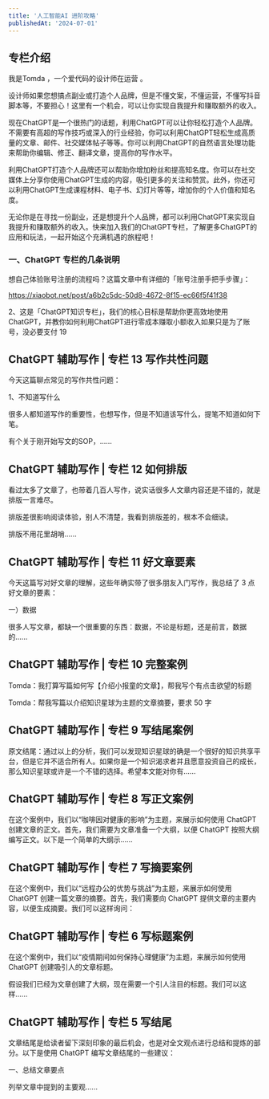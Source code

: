 ```yaml
---
title: '人工智能AI 进阶攻略'
publishedAt: '2024-07-01'
---
```


## 专栏介绍

我是Tomda ，一个爱代码的设计师在运营 。

设计师如果您想搞点副业或打造个人品牌，但是不懂文案，不懂运营，不懂写抖音脚本等，不要担心！这里有一个机会，可以让你实现自我提升和赚取额外的收入。

现在ChatGPT是一个很热门的话题，利用ChatGPT可以让你轻松打造个人品牌。不需要有高超的写作技巧或深入的行业经验，你可以利用ChatGPT轻松生成高质量的文章、邮件、社交媒体帖子等等。你可以利用ChatGPT的自然语言处理功能来帮助你编辑、修正、翻译文章，提高你的写作水平。

利用ChatGPT打造个人品牌还可以帮助你增加粉丝和提高知名度。你可以在社交媒体上分享你使用ChatGPT生成的内容，吸引更多的关注和赞赏。此外，你还可以利用ChatGPT生成课程材料、电子书、幻灯片等等，增加你的个人价值和知名度。

无论你是在寻找一份副业，还是想提升个人品牌，都可以利用ChatGPT来实现自我提升和赚取额外的收入。快来加入我们的ChatGPT专栏，了解更多ChatGPT的应用和玩法，一起开始这个充满机遇的旅程吧！

### 一、ChatGPT 专栏的几条说明

想自己体验账号注册的流程吗？这篇文章中有详细的「账号注册手把手步骤」：

https://xiaobot.net/post/a6b2c5dc-50d8-4672-8f15-ec66f5f41f38

2、这是「ChatGPT知识专栏」，我们的核心目标是帮助你更高效地使用ChatGPT，并教你如何利用ChatGPT进行零成本赚取小额收入如果只是为了账号，没必要支付 19

## ChatGPT 辅助写作 | 专栏 13 写作共性问题
今天这篇聊点常见的写作共性问题：

1、不知道写什么

很多人都知道写作的重要性，也想写作，但是不知道该写什么，提笔不知道如何下笔。

有个关于刚开始写文的SOP，......

## ChatGPT 辅助写作 | 专栏 12 如何排版
看过太多了文章了，也带着几百人写作，说实话很多人文章内容还是不错的，就是排版一言难尽。

排版差很影响阅读体验，别人不清楚，我看到排版差的，根本不会细读。

排版不用花里胡哨......

## ChatGPT 辅助写作 | 专栏 11 好文章要素
今天这篇写对好文章的理解，这些年确实带了很多朋友入门写作，我总结了 3 点好文章的要素：

一）数据

很多人写文章，都缺一个很重要的东西：数据，不论是标题，还是前言，数据的......

## ChatGPT 辅助写作 | 专栏 10 完整案例
Tomda：我打算写篇如何写【介绍小报童的文章】，帮我写个有点击欲望的标题

Tomda：帮我写篇以介绍知识星球为主题的文章摘要，要求 50 字

## ChatGPT 辅助写作 | 专栏 9 写结尾案例
原文结尾：通过以上的分析，我们可以发现知识星球的确是一个很好的知识共享平台，但是它并不适合所有人。如果你是一个知识渴求者并且愿意投资自己的成长，那么知识星球或许是一个不错的选择。希望本文能对你有......

## ChatGPT 辅助写作 | 专栏 8 写正文案例
在这个案例中，我们以“咖啡因对健康的影响”为主题，来展示如何使用 ChatGPT 创建文章的正文。首先，我们需要为文章准备一个大纲，以便 ChatGPT 按照大纲编写正文。以下是一个简单的大纲示......

## ChatGPT 辅助写作 | 专栏 7 写摘要案例
在这个案例中，我们以“远程办公的优势与挑战”为主题，来展示如何使用 ChatGPT 创建一篇文章的摘要。首先，我们需要向 ChatGPT 提供文章的主要内容，以便生成摘要。我们可以这样询问：

## ChatGPT 辅助写作 | 专栏 6 写标题案例
在这个案例中，我们以“疫情期间如何保持心理健康”为主题，来展示如何使用 ChatGPT 创建吸引人的文章标题。

假设我们已经为文章创建了大纲，现在需要一个引人注目的标题。我们可以这样......

## ChatGPT 辅助写作 | 专栏 5 写结尾
文章结尾是给读者留下深刻印象的最后机会，也是对全文观点进行总结和提炼的部分。以下是使用 ChatGPT 编写文章结尾的一些建议：

一、总结文章要点

列举文章中提到的主要观......

